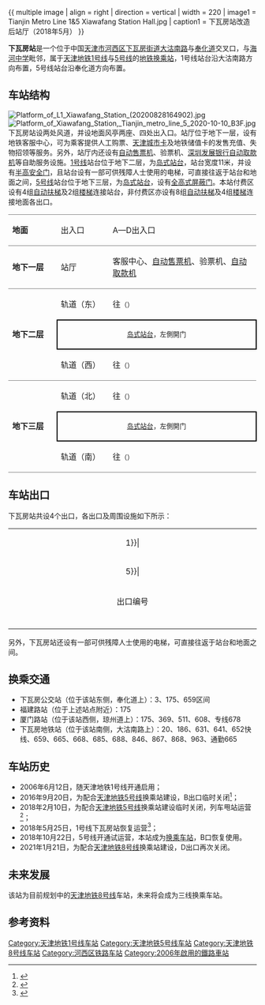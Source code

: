 {{noteTA 
|G1 =Transport}}
{{Infobox station
|name = 下瓦房
|eng_name = Xiawafang
|linecolour = {{天津地铁颜色|1}}
|linecolour2 = {{天津地铁颜色|5}}
|linecolour3 = {{天津地铁颜色|8}}
|image = Platform of L5 Xiawafang Station (20200828164739).jpg
|caption = 下瓦房站5号线站台（2020年8月）
|other_name = 
|country = {{PRC}}
|borough = [[天津市|天津市]][[河西区_(天津市)|河西区]][[下瓦房街道|下瓦房街道]]
|address = [[大沽南路|大沽南路]]与[[奉化道|奉化道]]交叉口<br>[[海河中学|海河中学]]
|coordinates = {{coord|39|6|15.35|N|117|13|0.01|E|display=inline,title|Region:CH_type}}
|elevation = 
|operator = [[天津轨道交通集团|天津轨道交通集团]]
|lines = {{天津地铁线路名|1|SL}}<br />{{天津地铁线路名|5|SL}}<br />{{天津地铁线路名|8|SL}}（建设中）
|distance = 
|platform = 各1座[[岛式站台|岛式站台]]
|tracks = 各2条
|bus_routes = 
|bus_stands = 
|connections = 公交站
|structure = 地下车站
|hall = 地下站厅
|depth = 
|levels = 
|interchange = 垂直换乘、站厅换乘
|exits = 4个
|lift = 
|escalator = 4条
|architect = 
|architectural_style = 
|colour = {{天津地铁线路名|1|S}}：红色<br />{{天津地铁线路名|5|S}}：橙色
|type = 
|status = 运营中<br />{{天津地铁线路名|8|S}}：建设中
|code = 
|zone = 
|classification = 
|website = 
|built = 
|opened = {{天津地铁线路名|1|S}}：2006年6月12日<br />{{天津地铁线路名|5|S}}：2018年10月22日
|closed = 
|pass_year = 
|passengers = 
|pass_system = 
|pass_rank = 
|mpassengers = 
|trains = 
|station_hours = 
|hours = 
|first = {{collapsible list
 |title = 　
 |
{{天津地铁线路名|1|S}}
:往{{天津地铁起讫站|1|L}}：06:01
:往{{天津地铁起讫站|1|R}}：06:09<br />
{{天津地铁线路名|5|S}}
:往{{天津地铁起讫站|5|L}}：06:02
:往{{天津地铁起讫站|5|R}}：06:11
}}
|last = {{collapsible list
 |title = 　
 |
{{天津地铁线路名|1|S}}
:往{{天津地铁起讫站|1|L}}：23:08
:往{{天津地铁起讫站|1|R}}：23:20<br />
{{天津地铁线路名|5|S}}
:往{{天津地铁起讫站|5|L}}：23:04
:往{{天津地铁起讫站|5|R}}：23:18
}}
|adjacent = {{adjacent stations|system=天津地铁
|line1=1|left1=小白楼|right1=南楼
|line2=5|left2=直沽|right2=西南楼
|line3=8|left3=人民公园|right3=湘江道|note-mid3={{TJM Dater|8P1|一期|time|开通}}|type3=建设中}}
|other_services = 
|route_map = 
}}
{{ multiple image | align = right | direction = vertical | width = 220
| image1 = Tianjin Metro Line 1&5 Xiawafang Station Hall.jpg | caption1 = 下瓦房站改造后站厅（2018年5月）
}}

'''下瓦房站'''是一个位于中国[[天津市|天津市]][[河西区_(天津市)|河西区]][[下瓦房街道|下瓦房街道]][[大沽南路|大沽南路]]与[[奉化道|奉化道]]交叉口，与[[海河中学|海河中学]]毗邻，属于[[天津地铁|天津地铁]][[天津地铁1号线|1号线]]与[[天津地铁5号线|5号线]]的[[地铁车站|地铁]][[换乘站|换乘站]]，1号线站台沿大沽南路方向布置，5号线站台沿奉化道方向布置。

== 车站结构 ==
[[File:Platform_of_L1_Xiawafang_Station_(20200828164902).jpg|thumb]]
[[File:Platform_of_Xiawafang_Station,_Tianjin_metro_line_5_2020-10-10_B3F.jpg|thumb]]
下瓦房站设两处风道，并设地面风亭两座、四处出入口。站厅位于地下一层，设有地铁客服中心，可为乘客提供人工购票、[[天津城市卡|天津城市卡]]及地铁储值卡的发售充值、失物招领等服务。另外，站厅内还设有[[自动售票机|自动售票机]]、验票机、[[深圳发展银行|深圳发展银行]][[自动取款机|自动取款机]]等自助服务设施。[[天津地铁1号线|1号线]]站台位于地下二层，为[[岛式站台|岛式站台]]，站台宽度11米，并设有[[半高式屏蔽门|半高安全门]]，且站台设有一部可供残障人士使用的电梯，可直接往返于站台和地面之间，[[天津地铁5号线|5号线]]站台位于地下三层，为[[岛式站台|岛式站台]]，设有[[屏蔽门|全高式屏蔽门]]。本站付费区设有4组[[自动扶梯|自动扶梯]]及2组[[楼梯|楼梯]]连接站台，非付费区亦设有8组[[自动扶梯|自动扶梯]]及4组[[楼梯|楼梯]]连接地面各出口。

{|cellspacing=0 cellpadding=3
|-
|style="border-top:solid 1px gray;border-bottom:solid 1px gray;" valign=top width=100|'''地面'''
|style="border-top:solid 1px gray;border-bottom:solid 1px gray;" valign=top width=100|出入口
|style="border-top:solid 1px gray;border-bottom:solid 1px gray;" valign=top width=350|A—D出入口
|-
|style="border-bottom:solid 1px gray;" valign=top|'''地下一层'''
|style="border-bottom:solid 1px gray;" valign=top|站厅
|style="border-bottom:solid 1px gray;" valign=top|客服中心、[[自动售票机|自动售票机]]、验票机、[[自动取款机|自动取款机]]
|-
|style="border-bottom:solid 1px gray;" rowspan=3 valign=top|'''地下二层'''
|轨道（东）
|{{arrow|L}} {{天津地铁线路名|1|c}}往{{站|刘园}}<small>（{{站|小白楼}}）</small>
|-
|style="border-right:solid 2px black;border-left:solid 2px black;border-top:solid 2px black;border-bottom:solid 2px black;" colspan=2|<center><small>[[岛式站台|岛式站台]]，左側開门</small></center>
|-
|style="border-bottom:solid 1px gray;"|轨道（西）
|style="border-bottom:solid 1px gray;"|{{arrow|R}} {{天津地铁线路名|1|c}}往{{站|东沽路}}<small>（{{站|南楼}}）</small>
|-
|style="border-bottom:solid 1px gray;" rowspan=3 valign=top|'''地下三层'''
|轨道（北）
|{{arrow|L}} {{天津地铁线路名|5|c}}往{{站|中医一附院}}<small>（{{站|西南楼}}）</small>
|-
|style="border-right:solid 2px black;border-left:solid 2px black;border-top:solid 2px black;border-bottom:solid 2px black;" colspan=2|<center><small>[[岛式站台|岛式站台]]，左側開门</small></center>
|-
|style="border-bottom:solid 1px gray;"|轨道（南）
|style="border-bottom:solid 1px gray;"|{{arrow|R}} {{天津地铁线路名|5|c}}往{{站|北辰科技园北}}<small>（{{站|直沽}}）</small>
|}

== 车站出口 ==
下瓦房站共设4个出口，各出口及周围设施如下所示：
{| class="wikitable" style="width:65%"
|colspan=4 align="center" bgcolor={{天津地铁颜色|1}}|
|-
|colspan=4 align="center" bgcolor={{天津地铁颜色|5}}|
|-
! style="width:9%" | 出口编号
! style="width:25%" | 地点
! style="width:53%" | 可到达目的地
|-
| align="center" style="border-bottom:none" | {{港鐵出口|A}}  ||大沽南路东侧、奉化道北侧||[[天津市海河中学|天津市海河中学]]、3路公共汽车总站、下瓦房医院、河西骨科医院、公共汽车换乘站
|-
| align="center" style="border-bottom:none" | {{港鐵出口|B}}  ||大沽南路西侧、琼州道北侧||立生东里、人民公园、富邦花园、天庆里
|-
| align="center" style="border-bottom:none" | {{港鐵出口|C}}  ||大沽南路西侧、琼州道南侧||河西体育馆、同善里、下瓦房医院、河西审计局
|-
| align="center" style="border-bottom:none" | {{港鐵出口|D}}  ||大沽南路东侧、奉化道南侧||[[天津师范大学|天津师范大学]]分校、天津市河西医院、南华里、云景大厦
|}

另外，下瓦房站还设有一部可供残障人士使用的电梯，可直接往返于站台和地面之间。

== 换乘交通 ==
*下瓦房公交站（位于该站东侧，奉化道上）：3、175、659区间
*福建路站（位于上述站点附近）：175
*厦门路站（位于该站西侧，琼州道上）：175、369、511、608、专线678
*下瓦房地铁站（位于该站南侧，大沽南路上）：20、186、631、641、652快线、659、665、668、685、688、846、867、868、963、通勤665

==车站历史==
*2006年6月12日，随天津地铁1号线开通启用；
*2016年9月20日，为配合[[天津地铁5号线|天津地铁5号线]]换乘站建设，B出口临时关闭<ref>{{cite news | title = 地铁1号线下瓦房站B口 20日起关闭改造为期一年 | publisher = 北方网 | date = 2016-09-20 | url = http://news.enorth.com.cn/system/2016/09/20/031175608.shtml | accessdate = 2018-05-16 | language = zh | archive-date = 2018-05-17 | archive-url = https://web.archive.org/web/20180517082047/http://news.enorth.com.cn/system/2016/09/20/031175608.shtml | dead-url = no }}</ref>；
*2018年2月10日，为配合[[天津地铁5号线|天津地铁5号线]]换乘站建设临时关闭，列车甩站运营<ref>{{cite news | title = 紧急提醒！2月10日起，地铁1号线“下瓦房站”关闭改造！ | publisher = 新浪网 | date = 2018-01-31 | url = http://news.sina.com.cn/o/2018-01-31/doc-ifyreuzn0575698.shtml | accessdate = 2018-05-16 | language = zh | archive-date = 2018-05-17 | archive-url = https://web.archive.org/web/20180517010028/http://news.sina.com.cn/o/2018-01-31/doc-ifyreuzn0575698.shtml | dead-url = no }}</ref>；
*2018年5月25日，1号线下瓦房站恢复运营<ref>{{cite news| title = 地铁下瓦房站25日起恢复正常运行| publisher = 北方网 | date = 2018-05-25   | url=http://news.enorth.com.cn/system/2018/05/25/035583675.shtml| accessdate = 2018-05-26 | language = zh }}</ref>；
*2018年10月22日，5号线开通试运营，本站成为[[换乘车站|换乘车站]]，B口恢复使用。
*2021年1月21日，为配合[[天津地铁8号线|天津地铁8号线]]换乘站建设，D出口再次关闭。

==未来发展==
{{TJ Future infrastructure}}
该站为目前规划中的[[天津地铁|天津地铁]][[天津地铁8号线|8号线]]车站，未来将会成为三线换乘车站。

== 参考资料 ==
<div class="references-small">
<references />
</div>
{{Commonscat|Xiawafang Station}}

{{天津地铁1号线}}
{{天津地铁5号线}}
{{天津地铁8号线}}
{{天津轨道交通车站列表}}

[[Category:天津地铁1号线车站|Category:天津地铁1号线车站]]
[[Category:天津地铁5号线车站|Category:天津地铁5号线车站]]
[[Category:天津地铁8号线车站|Category:天津地铁8号线车站]]
[[Category:河西区铁路车站|Category:河西区铁路车站]]
[[Category:2006年啟用的鐵路車站|Category:2006年啟用的鐵路車站]]